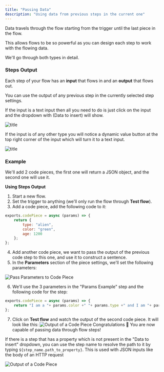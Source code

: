 ```yaml
---
title: "Passing Data"
description: "Using data from previous steps in the current one"
---
```


Data travels through the flow starting from the trigger until the last piece in the flow.

This allows flows to be so powerful as you can design each step to work with the flowing data.



We'll go through both types in detail.

### Steps Output

Each step of your flow has an **input** that flows in and an **output** that flows out.

You can use the output of any previous step in the currently selected step settings.

If the input is a text input then all you need to do is just click on the input and the dropdown with (Data to insert) will show.

![title](/resources/screenshots/data-to-insert.png)

If the input is of any other type you will notice a dynamic value button at the top right corner of the input which will turn it to a text input.

![title](/resources/screenshots/dynamic-value.png)




### Example

We'll add 2 code pieces, the first one will return a JSON object, and the second one will use it.

**Using Steps Output**

1. Start a new flow.
2. Set the trigger to anything (we'll only run the flow through **Test flow**).
3. Add a code piece, add the following code to it:
```javascript
exports.codePiece = async (params) => {
    return {
        type: "alien",
        color: "green",
        age: 1200
    };
};
```
4. Add another code piece, we want to pass the output of the previous code step to this one, and use it to construct a sentence.
5. In the **Parameters** section of the piece settings, we'll set the following parameters:

![Pass Parameters to Code Piece](/resources/screenshots/using-activepieces-code-params.png)

6. We'll use the 3 parameters in the "Params Example" step and the following code for the step:
```javascript
exports.codePiece = async (params) => {
    return "I am a "+ params.color +" "+ params.type +" and I am "+ params.age +" years old!";
};
```

7. Click on **Test flow** and watch the output of the second code piece. It will look like this:
![Output of a Code Piece](/resources/screenshots/using-activepieces-code-output.png)
Congratulations 🎉 You are now capable of passing data through flow steps!

<Note>If there is a step that has a property which is not present in the "Data to insert" dropdown, you can use the step name to resolve the path to it by typing `${step_name.path_to_property}`.
This is used with JSON inputs like the body of an HTTP request </Note>

![Output of a Code Piece](/resources/screenshots/using-activepieces-json-input.png)

